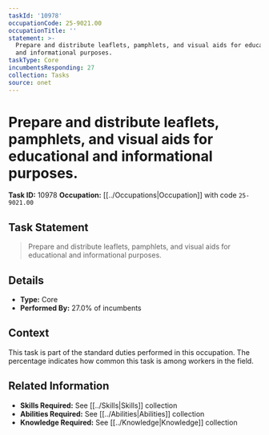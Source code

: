 ```yaml
---
taskId: '10978'
occupationCode: 25-9021.00
occupationTitle: ''
statement: >-
  Prepare and distribute leaflets, pamphlets, and visual aids for educational
  and informational purposes.
taskType: Core
incumbentsResponding: 27
collection: Tasks
source: onet
---
```

# Prepare and distribute leaflets, pamphlets, and visual aids for educational and informational purposes.

**Task ID:** 10978
**Occupation:** [[../Occupations|Occupation]] with code `25-9021.00`

## Task Statement

> Prepare and distribute leaflets, pamphlets, and visual aids for educational and informational purposes.

## Details

- **Type:** Core
- **Performed By:** 27.0% of incumbents

## Context

This task is part of the standard duties performed in this occupation. The percentage indicates how common this task is among workers in the field.

## Related Information

- **Skills Required:** See [[../Skills|Skills]] collection
- **Abilities Required:** See [[../Abilities|Abilities]] collection
- **Knowledge Required:** See [[../Knowledge|Knowledge]] collection
